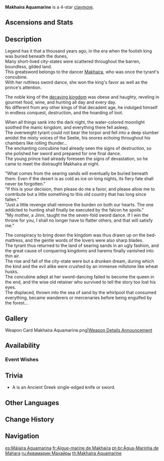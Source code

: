 {{Weapon Infobox
|id             = 
|image          = <gallery>
Weapon Makhaira Aquamarine.png|Base
Weapon Makhaira Aquamarine 2nd.png|2nd Ascension
</gallery>
|type           = Claymore
|quality        = 4
|base_atk       = 42
|2nd_stat_type  = Elemental Mastery
|2nd_stat       = 36
|series         = Tulaytullah
|releaseDate    = 
|obtain         = Weapon Event Wishes
|passive        = Desert Pavilion
|effect         = The following effect will trigger every 10s: The equipping character will gain (var1)% of their [[Elemental Mastery]] as bonus [[ATK]] for 12s, with nearby party members gaining 30% of this buff for the same duration. Multiple instances of this weapon can allow this buff to stack. This effect will still trigger even if the character is not on the field.
|eff_rank1_var1 = 24
|eff_rank2_var1 = 30
|eff_rank3_var1 = 36
|eff_rank4_var1 = 42
|eff_rank5_var1 = 48
|eff_att1       = ATK
|eff_scale1     = Elemental Mastery
}}
{{Description|An ancient greatsword that gleams like the waters themselves. A thousand years of sand erosion has not dulled its unnaturally sharp edge one bit.}}
'''Makhaira Aquamarine''' is a 4-star [[claymore]].

==Ascensions and Stats==
{{Weapon Ascensions and Stats
|ascendMat1 = Echo of Scorching Might
|ascendMat2 = Remnant Glow of Scorching Might
|ascendMat3 = Dream of Scorching Might
|ascendMat4 = Olden Days of Scorching Might
|bossMat1   = Chaos Storage
|bossMat2   = Chaos Module
|bossMat3   = Chaos Bolt
|commonMat1 = Treasure Hoarder Insignia
|commonMat2 = Silver Raven Insignia
|commonMat3 = Golden Raven Insignia
}}

==Description==
Legend has it that a thousand years ago, in the era when the foolish king was buried beneath the dunes,<br />
Many short-lived city-states were scattered throughout the barren, boundless, gilded land.<br />
This greatsword belongs to the dancer [[Makhaira]], who was once the tyrant's concubine.<br />
With her ruthless sword dance, she won the king's favor as well as the prince's attention.

The noble king of the [[Tulaytullah|decaying kingdom]] was obese and haughty, reveling in gourmet food, wine, and hunting all day and every day.<br />
No different from any other kings of that decadent age, he indulged himself in endless conquest, destruction, and the hoarding of loot.

When all things sank into the dark night, the water-colored moonlight soothed the manic kingdom, and everything there fell asleep,<br />
The overweight tyrant could not bear the torpor and fell into a deep slumber amidst the misty voices of the Seelie, his snores echoing throughout his chambers like rolling thunder...<br />
The enchanting concubine had already seen the signs of destruction, so she polished her sword and prepared for one final dance.<br />
The young prince had already foreseen the signs of devastation, so he came to meet the distraught Makhaira at night.

"What comes from the searing sands will eventually be buried beneath them. Even if the desert is as cold as ice on long nights, its fiery fate shall never be forgotten."<br />
"If this is your decision, then please do me a favor, and please allow me to contribute but a little something to this old country that has long since fallen."<br />
"Just a little revenge shall remove the burden on both our hearts. The one addicted to hunting shall finally be executed by the falcon he spoils."<br />
"My mother, a Jinni, taught me the seven-fold sword dance. If I win the throne for you, I shall no longer have to flatter others, and that will satisfy me."

The conspiracy to bring down the kingdom was thus drawn up on the bed-mattress, and the gentle words of the lovers were also sharp blades.<br />
The tyrant thus returned to the land of searing sands in an ugly fashion, and the great cause of conquering kingdoms and harems finally vanished into thin air.<br />
The rise and fall of the city-state were but a drunken dream, during which the kind and the evil alike were crushed by an immense millstone like wheat husks.<br />
The concubine adept at her sword-dancing failed to become the queen in the end, and the wise old retainer who survived to tell the story too lost his eyes.<br />
The displaced, thrown into the sea of sand by the whirlpool that consumed everything, became wanderers or mercenaries before being engulfed by the forest...
<!--
==Lore==
-->

==Gallery==
<gallery hideaddbutton="true" captionalign="center">
<!-- Weapon Makhaira Aquamarine 3D.png|Full Weapon -->
<!-- Weapon Makhaira Aquamarine 2nd 3D.png|2nd Ascension Phase Full Weapon -->
Weapon Card Makhaira Aquamarine.png|[https://twitter.com/GenshinImpact/status/1573885004446199808 Weapon Details Announcement]
<!-- Weapon Makhaira Aquamarine Wish.png|Multi-Wish Artwork -->
</gallery>

==Availability==
===Event Wishes===
{{Featured}}

==Trivia==
* A {{Lang|{{w|makhaira}}|grc=μάχαιρα|grc_rm=mákhaira}} is an Ancient Greek single-edged knife or sword.

==Other Languages==
{{Flex|
===Weapon===
{{Other Languages
|en      = Makhaira Aquamarine
|zhs     = 玛海菈的水色
|zhs_rm  = Mǎhǎilā de Shuǐsè
|zht     = 瑪海菈的水色
|zht_rm  = Mǎhǎilā de Shuǐsè
|zh_tl   = Makhaira's Aqua Blue
|ja      = マカイラの水色
|ja_rm   = Makaira no Mizu-iro
|ja_tl   = Makhaira's Aqua Blue
|ko      = 물빛 마카이라
|ko_rm   = Mulbit Makaira
|ko_tl   = Aquamarine Makhaira
|es      = Májaira Aguamarina
|es_tl   = Aquamarine Makhaira
|fr      = Aigue-marine de Makhaira
|fr_tl   = Aquamarine of Makhaira
|ru      = Аквамарин Махайры
|ru_tl   = Makhaira's Aquamarine
|th      = Makhaira Aquamarine
|vi      = Sắc Nước Makhaira
|vi_tl   = 
|de      = Makhaira-Aquamarin
|de_tl   = Makhaira Aquamarine
|id      = Makhaira Aquamarine
|pt      = Água-Marinha de Mahara
|pt_tl   = 
|tr      = Makhaira Deniz Yeşili
|tr_tl   = 
|it      = Acquamarina di Makhaira
|it_tl   = Makhaira Aquamarine
}}
|
===Passive===
{{Other Languages
|en      = Desert Pavilion
|zhs     = 沙上楼阁
|zhs_rm  = Shāshàng Lóugé
|zht     = 沙上樓閣
|zht_rm  = Shāshàng Lóugé
|zh_tl   = 
|ja      = 砂上の楼閣
|ja_rm   = Sajou no Roukaku
|ja_tl   = Building on the Sand
|ko      = 모래 위 누각
|ko_tl   = Palace Above Sand
|es      = Pabellón de las arenas
|es_tl   = Pavilion of the Sands
|fr      = Pavillon du désert
|fr_tl   = Desert Pavilion
|ru      = Чертоги в пустыне
|ru_tl   = Desert Palaces
|th      = Desert Pavilion
|vi      = Đình Đài Trên Cát
|vi_tl   = 
|de      = Wüstenpavillon
|de_tl   = 
|id      = Desert Pavilion
|pt      = Pavilhão do Deserto
|pt_tl   = 
|tr      = Çöl Konağı
|tr_tl   = 
|it      = Padiglione nel deserto
|it_tl   = 
}}
}}

==Change History==
{{Change History|3.1}}

==Navigation==
{{Weapons by Series Navbox|series=Tulaytullah}}
{{Weapon Navbox|Claymores}}

[[es:Májaira Aguamarina]]
[[fr:Aigue-marine de Makhaira]]
[[pt-br:Água-Marinha de Mahara]]
[[ru:Аквамарин Махайры]]
[[th:Makhaira Aquamarine]]